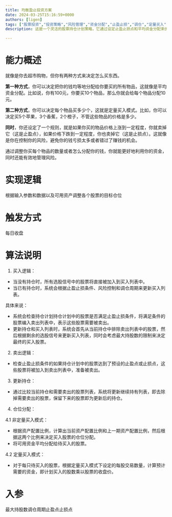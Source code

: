 ```yaml
---
title: 均衡盈止投资方案
date: 2024-03-25T15:16:59+0000
authors: [ligen]
tags: ["股票投资","投资策略","风险管理","资金分配","止盈止损","调仓","定量买入"]
description: 这是一个灵活的股票持仓计划策略，它通过设定止盈止损点和平均资金分配来优化投资组合。

---
```


# 能力概述[](javascript:;)

就像是你去超市购物，但你有两种方式来决定怎么买东西。

**第一种方式**，你可以决定把你的钱均等地分配给你要买的所有物品，这就像是平均资金分配。比如说，你有100元，你要买10个物品，那么你就会给每个物品分配10元。

**第二种方式**，你可以决定每个物品买多少个，这就是定量买入模式。比如，你可以决定买5个苹果，3个香蕉，2个橙子，不管这些物品的价格是多少。

**同时**，你还设定了一个规则，就是如果你买的物品价格上涨到一定程度，你就卖掉它（这是止盈点），如果价格下跌到一定程度，你也卖掉它（这是止损点）。这就像是你在控制你的风险，避免你的钱亏损太多或者错过了赚钱的机会。

通过调整你买每个物品的数量或者怎么分配你的钱，你就能更好地利用你的资金，同时还能有效地管理风险。

# 实现逻辑[](javascript:;)

根据输入参数和数据以及可用资产调整各个股票的目标仓位

# 触发方式[](javascript:;)

每日收盘

# 算法说明

1. 买入逻辑：

* 当没有持仓时，所有选股信号中的股票将直接被加入到买入列表中。
* 当已有持仓时，系统会根据止盈止损条件、风险控制和调仓周期来更新买入列表。

具体来说：

* 系统会检查持仓计划持仓计划中的股票是否满足止盈止损条件，将满足条件的股票编入卖出列表中，表示这些股票需要被卖出。
* 更新持仓和买入列表时，系统会首先从当前持仓中排除卖出列表中的股票，然后根据剩余的选股信号来更新买入列表，同时会考虑最大持股数的限制来决定最终的买入股票。

2. 卖出逻辑：

* 检查止盈止损条件的如果持仓计划中的股票达到了预设的止盈点或止损点，这些股票将被加入到卖出列表中，准备被卖出。

3. 更新持仓：

* 通过比较当前持仓和需要卖出的股票列表，系统将更新继续持有列表，即去除掉需要卖出的股票，保留下来的股票即为更新后的持仓。

4. 仓位分配：&#x20;

4.1 非定量买入模式：

* 根据资产配置比例，计算出当前资产配置比例和上一期资产配置比例，然后根据这两个比例来决定买入股票的仓位分配。
* 将可用资金平均分配给待买入的股票。&#x20;

4.2 定量买入模式：

* 对于每只待买入的股票，根据定量买入模式下设定的每股交易数量，计算预计需要的资金，即计划买入的股数乘以股票的收盘价。

# 入参[](javascript:;)

最大持股数调仓周期止盈点止损点